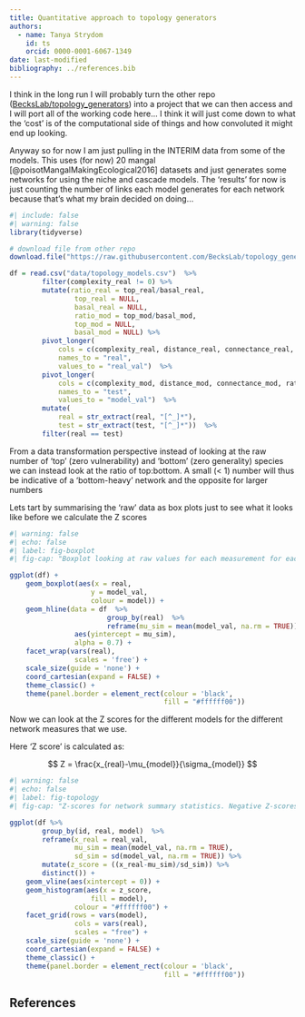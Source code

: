 ```yaml
---
title: Quantitative approach to topology generators
authors:
  - name: Tanya Strydom
    id: ts
    orcid: 0000-0001-6067-1349
date: last-modified
bibliography: ../references.bib
---
```


I think in the long run I will probably turn the other repo ([BecksLab/topology_generators](https://github.com/BecksLab/topology_generators)) into a project that we can then access and I will port all of the working code here... I think it will just come down to what the 'cost' is of the computational side of things and how convoluted it might end up looking.

Anyway so for now I am just pulling in the INTERIM data from some of the models. This uses (for now) 20 mangal [@poisotMangalMakingEcological2016] datasets and just generates some networks for using the niche and cascade models. The 'results' for now is just counting the number of links each model generates for each network because that's what my brain decided on doing...

```r
#| include: false
#| warning: false
library(tidyverse)

# download file from other repo
download.file("https://raw.githubusercontent.com/BecksLab/topology_generators/main/data/topology_summary.csv", "../notebooks/data/topology_models.csv")

df = read.csv("data/topology_models.csv")  %>% 
        filter(complexity_real != 0) %>% 
        mutate(ratio_real = top_real/basal_real,
                top_real = NULL,
                basal_real = NULL,
                ratio_mod = top_mod/basal_mod,
                top_mod = NULL,
                basal_mod = NULL) %>%
        pivot_longer(
            cols = c(complexity_real, distance_real, connectance_real, ratio_real), 
            names_to = "real",
            values_to = "real_val")  %>% 
        pivot_longer(
            cols = c(complexity_mod, distance_mod, connectance_mod, ratio_mod), 
            names_to = "test",
            values_to = "model_val")  %>% 
        mutate(
            real = str_extract(real, "[^_]*"),
            test = str_extract(test, "[^_]*"))  %>% 
        filter(real == test)
```

From a data transformation perspective instead of looking at the raw number of 'top' (zero vulnerability) and 'bottom' (zero generality) species we can instead look at the ratio of top:bottom. A small (< 1) number will thus be indicative of a 'bottom-heavy' network and the opposite for larger numbers

Lets tart by summarising the 'raw' data as box plots just to see what it looks like before we calculate the Z scores

```r
#| warning: false
#| echo: false
#| label: fig-boxplot
#| fig-cap: "Boxplot looking at raw values for each measurement for each model. The horizontal line represents the true overall mean for each measurement"

ggplot(df) +
    geom_boxplot(aes(x = real,
                    y = model_val,
                    colour = model)) +
    geom_hline(data = df  %>% 
                        group_by(real)  %>% 
                        reframe(mu_sim = mean(model_val, na.rm = TRUE)),
                aes(yintercept = mu_sim),
                alpha = 0.7) +
    facet_wrap(vars(real),
                scales = 'free') +
    scale_size(guide = 'none') +
    coord_cartesian(expand = FALSE) +
    theme_classic() +
    theme(panel.border = element_rect(colour = 'black',
                                      fill = "#ffffff00"))

```


Now we can look at the Z scores for the different models for the different network measures that we use.

Here 'Z score' is calculated as:

$$
 Z = \frac{x_{real}-\mu_{model}}{\sigma_{model}}
$$

```r
#| warning: false
#| echo: false
#| label: fig-topology
#| fig-cap: "Z-scores for network summary statistics. Negative Z-scores indicate a (mean) value greater than expected. The magnitude of Z-score probably also tells us how 'variable'/constrained the model is... I am aware that there are no Z scores for some of the Random models and am looking into it"

ggplot(df %>% 
        group_by(id, real, model)  %>% 
        reframe(x_real = real_val,
                mu_sim = mean(model_val, na.rm = TRUE),
                sd_sim = sd(model_val, na.rm = TRUE)) %>%
        mutate(z_score = ((x_real-mu_sim)/sd_sim)) %>%
        distinct()) +
    geom_vline(aes(xintercept = 0)) +
    geom_histogram(aes(x = z_score,
                    fill = model),
                colour = "#ffffff00") +
    facet_grid(rows = vars(model),
                cols = vars(real),
                scales = "free") +
    scale_size(guide = 'none') +
    coord_cartesian(expand = FALSE) +
    theme_classic() +
    theme(panel.border = element_rect(colour = 'black',
                                      fill = "#ffffff00"))

```

## References {.unnumbered}

::: {#refs}
:::